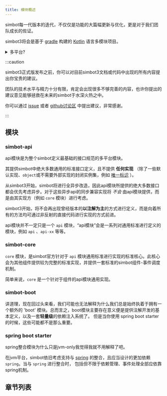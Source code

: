 ```yaml
---
title: 模块概述
---
```


simbot每一代版本的迭代，不仅仅是功能的大篇幅更新与优化，更是对于我们团队成长的佐证。

simbot3将会是基于 [gradle](http://gradle.org/) 构建的 [Kotlin](https://kotlinlang.org/) 语言多模块项目。

<details>
<summary>多平台?</summary>

我们最终选择放弃对多平台的支持。~~simbot3版本将不会考虑提供其他平台（例如JS或native）的支持。也许...未来的版本会继续考虑吧。~~

在simbot3全面中全面重构为多平台项目的工作量过于巨大，将难以完成，不过...可能会有一些小模块会逐渐发送改变也说不定呢。

</details>

:::caution

simbot3正式版发布之前，你可以对目前simbot3文档或代码中出现的所有内容提出你宝贵的建议。

团队的技术水平与精力十分有限，肯定会出现很多不够完善的内容，也许你提出的建议意见能够拯救在未来的simbot于水深火热之中。

你可以通过
[issue](https://github.com/simple-robot/simpler-robot/issues)
或者 [github讨论区](https://github.com/orgs/simple-robot/discussions) 中提出建议，非常感谢。

:::

## 模块
### simbot-api
api模块是为整个simbot定义最基础的接口规范的多平台模块。

其提供simbot中绝大多数通用的标准接口定义，且不提供 **任何实现** （除了一些默认实现、`object`或不需要外部实现的封闭实例集，例如 [唯一标识](../../defition/ID.md) ）。
<br/>

从simbot3开始，simbot将进行全异步改造，因此api模块所提供的绝大多数接口都会优先考虑异步。对于这些异步api的同步兼容实现将 *不会* 由api模块提供，而是由其实现方（例如 `core` 模块）进行考虑。
<br/>

simbot3开始，将不会再出现曾经版本的**以注解为主**的方式进行定义，而是向着所有的方法均可通过非反射的直接代码进行实现的方式前进。
<br/>

api模块并不一定只是一个 `api` 模块，“api模块”会是一系列对通用标准进行定义的模块，例如 `api` 、`api-xx` 等等。
<br/>

### simbot-core
`core` 模块，是simbot官方针对于 `api` 模块通用标准进行实现的标准核心。此核心会为其他组件提供较为完整的标准实现，并提供一套标准的simbot组件-事件调度机制。
<br/>

简单来说，`core` 是一个针对于组件的api模块通用实现。

### simbot-boot

讲道理，现在回过头来看，我们可能也无法解释为什么我们总是始终执着于拥有一个额外的 'boot' 模块。总而言之，boot模块主要存在意义便是提供注解开发的基本定义，以及一套**轻量级**的依赖注入系统了。
但是当你使用 spring boot starter 的时候，这些可能都不是那么重要。


### spring boot starter
spring整合模块为什么只是jvm-only我觉得我就不用解释了吧。
<br/>

在jvm平台，simbot依旧考虑支持与 [spring](https://spring.io/) 的整合，且应当设计的更加依赖 `spring`。当与 `spring` 进行整合时，
包括但不限于依赖管理、事件处理全部应依靠spring机制。


## 章节列表





<DocCardList items={useCurrentSidebarCategory().items}/>
